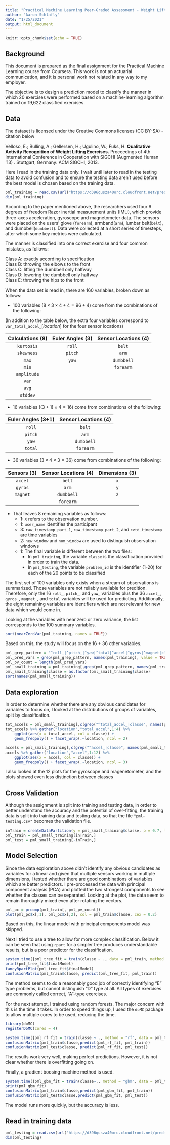 ```yaml
---
title: "Practical Machine Learning Peer-Graded Assessment - Weight Lifting Exercise"
author: "Aaron Schlafly"
date: "1/25/2021"
output: html_document
---
```


```r
knitr::opts_chunk$set(echo = TRUE)
```

## Background

This document is prepared as the final assignment for the Practical Machine Learning
course from Coursera. This work is not an actuarial communication, and it is 
personal work not related in any way to my employer.

The objective is to design a prediction model to classify the manner in which 20
exercises were performed based on a machine-learning algorithm trained on 19,622
classified exercises.


## Data
The dataset is licensed under the Creative Commons licenses (CC BY-SA) - citation below  

Velloso, E.; Bulling, A.; Gellersen, H.; Ugulino, W.; Fuks, H. 
**Qualitative Activity Recognition of Weight Lifting Exercises.** 
Proceedings of 4th International Conference in Cooperation with SIGCHI 
(Augmented Human '13) . Stuttgart, Germany: ACM SIGCHI, 2013.

Here I read in the training data only. I wait until later to read in the testing data to avoid confusion
and to ensure the testing data aren't used before the best model is chosen based on 
the training data.

```r
pml_training = read.csv(url("https://d396qusza40orc.cloudfront.net/predmachlearn/pml-training.csv"))
dim(pml_training)
```

According to the paper mentioned above, the researchers used four 9 degrees of freedom Razor
inertial measurement units (IMU), which provide three-axes
acceleration, gyroscope and magnetometer data. The sensors were placed on the users'
glove (`forearm`), armband(`arm`), lumbar belt(`belt`), and dumbbell(`dumbbell`). 
Data were collected at a short series of timesteps, after which some key metrics were
calculated. 


The manner is classified into one correct exercise and four common mistakes, as follows:  

Class A: exactly according to specification  
Class B: throwing the elbows to the front  
Class C: lifting the dumbbell only halfway  
Class D: lowering the dumbbell only halfway  
Class E: throwing the hips to the front  

When the data set is read in, there are 160 variables, broken down as follows:    

* 100 variables ($8 \times 3 \times 4 + 4 = 96 + 4$) come from the combinations of the following:  

(In addition to the table below, the extra four variables correspond 
to `var_total_accel_`[*location*] for the four sensor locations)  

| Calculations (8) | Euler Angles (3)| Sensor Locations (4)|  
|:----------------:|:---------------:|:-------------------:|  
|`kurtosis`|`roll`|`belt`|  
|`skewness`|`pitch`|`arm`|  
|`max`|`yaw`|`dumbbell`|  
|`min`||`forearm`|  
|`amplitude`|||
|`var`|||
|`avg`|||
|`stddev`|||

* 16 variables ($(3 + 1) \times 4 = 16$) come from combinations of the following:  

| Euler Angles (3+1) | Sensor Locations (4)|  
|:----------------:|:---------------:|  
|`roll`|`belt`|  
|`pitch`|`arm`|  
|`yaw`|`dumbbell`|  
|`total`|`forearm`|  

* 36 variables ($3 \times 4 \times 3 = 36$) come from combinations of the following:  

| Sensors (3) | Sensor Locations (4)| Dimensions (3) |  
|:----------------:|:---------------:|:-------------------:|  
|`accel`|`belt`|`x`|  
|`gyros`|`arm`|`y`|  
|`magnet`|`dumbbell`|`z`|  
||`forearm`||  

* That leaves 8 remaining variables as follows:  
  + 1: `X` refers to the observation number.  
  + 1:  `user_name` identifies the participant
  + 3: `raw_timestamp_part_1`, `raw_timestamp_part_2`, and `cvtd_timestamp` are time variables  
  + 2: `new_window` and `num_window` are used to distinguish observation windows  
  + 1: The final variable is different between the two files:  
    - In `pml_training`, the variable `classe` is the classification provided in order to train the data.
    - In `pml_testing`, the variable `problem_id` is the identifier (1-20) for each of the 20 points to be classified

The first set of 100 variables only exists when a stream of observations is 
summarized. Those variables are not reliably available for predition. Therefore,
only the 16 `roll_`, `pitch_`, and `yaw_` variables plus the 36 `accel_`, `gyros_`, 
`magnet_`, and `total` variables will be used for predicting. Additionally, the eight remaining
variables are identifiers which are not relevant for new data which would come in.

Looking at the variables with near zero or zero variance, the list corresponds to the 
100 summary variables.  

```r
sort(nearZeroVar(pml_training, names = TRUE))
```

Based on this, the study will focus on the 16 + 36 other variables.  

```r
pml_grep_pattern = "^roll_|^pitch_|^yaw|^total|^accel|^gyros|^magnet|classe|problem_id"
pml_pred_vars = grep(pml_grep_pattern, names(pml_training), value = TRUE)
pml_pv_count = length(pml_pred_vars)
pml_small_training = pml_training[,grep(pml_grep_pattern, names(pml_training))]
pml_small_training$classe = as.factor(pml_small_training$classe)
sort(names(pml_small_training))
```



## Data exploration

In order to determine whether there are any obvious candidates for variables to focus 
on, I looked at the distributions of groups of variables, split by classification.

```r
tot_accels = pml_small_training[,c(grep("^total_accel_|classe", names(pml_small_training)))]
tot_accels %>% gather("location","total_accel",1:4) %>%
    ggplot(aes(x = total_accel, col = classe)) +
    geom_freqpoly() + facet_wrap(.~location, ncol = 2)

accels = pml_small_training[,c(grep("^accel_|classe", names(pml_small_training)))]
accels %>% gather("location","accel",1:12) %>%
    ggplot(aes(x = accel, col = classe)) +
    geom_freqpoly() + facet_wrap(.~location, ncol = 3)

```

I also looked at the 12 plots for the gyroscope and magenetometer, and the plots showed
even less distinction between classes

## Cross Validation
Although the assignment is split into training and testing data, in order to 
better understand the accuracy and the potential of over-fitting, the training data
is split into training data and testing data, so that the file `"pml-testing.csv"` 
becomes the validation file.

```r
inTrain = createDataPartition(y = pml_small_training$classe, p = 0.7, list = FALSE)
pml_train = pml_small_training[inTrain,]
pml_test = pml_small_training[-inTrain,]
```


## Model Selection

Since the data exploration above didn't identify any obvious candidates as variables
for a linear and given that multiple sensors working in multiple dimensions, I tested whether there 
are good combinations of variables which are better predictors. I pre-processed the data
with principal component analysis (PCA) and plotted the two strongest components to see 
whether the classes can be separated. Looking at the plot, the data seem to remain
thoroughly mixed even after rotating the vectors.

```r
pml_pc = prcomp(pml_train[,-pml_pv_count])
plot(pml_pc$x[,1], pml_pc$x[,2], col = pml_train$classe, cex = 0.2)
```

Based on this, the linear model with principal components model was skipped.

Next I tried to use a tree to allow for more complex classification. Below it can be seen that using `rpart`
for a simpler tree produces understandable results, but is a poor predictor for the 
classification.  

```r
system.time({pml_tree_fit = train(classe ~ ., data = pml_train, method = "rpart")})
print(pml_tree_fit$finalModel)
fancyRpartPlot(pml_tree_fit$finalModel)
confusionMatrix(pml_train$classe, predict(pml_tree_fit, pml_train))
```

The method seems to do a reasonably good job of correctly identifying "E" type 
problems, but cannot distinguish "D" type at all. All types of exercises are commonly 
called correct, "A"-type exercises.

For the next attempt, I trained using random forests. The major concern with this
is the time it takes. In order to speed things up, I used the `doMC` package to
allow multiple cores to be used, reducing the time.
```r
library(doMC)
registerDoMC(cores = 4)

system.time({pml_rf_fit = train(classe ~ ., method = "rf", data = pml_train)})
confusionMatrix(pml_train$classe,predict(pml_rf_fit, pml_train))
confusionMatrix(pml_test$classe, predict(pml_rf_fit, pml_test))
```

The results work very well, making perfect predictions. However, it is not clear whether
there is overfitting going on. 

Finally, a gradient boosing machine method is used.
```r
system.time({pml_gbm_fit = train(classe~., method = "gbm", data = pml_train, verbose = FALSE)})
print(pml_gbm_fit)
confusionMatrix(pml_train$classe,predict(pml_gbm_fit, pml_train))
confusionMatrix(pml_test$classe,predict(pml_gbm_fit, pml_test))
```

The model runs more quickly, but the accuracy is less. 



## Read in training data
```r
pml_testing = read.csv(url("https://d396qusza40orc.cloudfront.net/predmachlearn/pml-testing.csv"))
dim(pml_testing)


```


